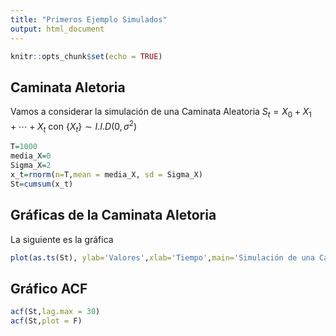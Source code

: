 ```yaml
---
title: "Primeros Ejemplo Simulados"
output: html_document
---
```


```r
knitr::opts_chunk$set(echo = TRUE)
```

## Caminata Aletoria

Vamos a considerar la simulación de una Caminata Aleatoria $S_t=X_0+X_1+\cdots+X_t$ con $\{X_{t}\}\sim I.I.D(0,\sigma^2)$

```r
T=1000
media_X=0
Sigma_X=2
x_t=rnorm(n=T,mean = media_X, sd = Sigma_X)
St=cumsum(x_t)

```

## Gráficas de la Caminata Aletoria

La siguiente es la gráfica

```r
plot(as.ts(St), ylab='Valores',xlab='Tiempo',main='Simulación de una Caminata Aletoria')
```

## Gráfico ACF

```r
acf(St,lag.max = 30)
acf(St,plot = F)
```

